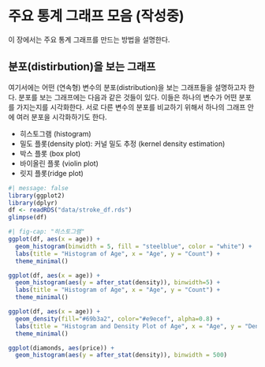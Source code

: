 # 주요 통계 그래프 모음 (작성중)

이 장에서는 주요 통계 그래프를 만드는 방법을 설명한다. 

## 분포(distirbution)을 보는 그래프 

여기서에는 어떤 (연속형) 변수의 분포(distribution)을 보는 그래프들을 설명하고자 한다. 분포를 보는 그래프에는 다음과 같은 것들이 있다. 이들은 하나의 변수가 어떤 분포를 가지는지를 시각화한다. 서로 다른 변수의 분포를 비교하기 위해서 하나의 그래프 안에 여러 분포을 시각화하기도 한다. 

- 히스토그램 (histogram)
- 밀도 플롯(density plot): 커널 밀도 추정 (kernel density estimation)
- 박스 플롯 (box plot)
- 바이올린 플롯 (violin plot)
- 릿지 플롯(ridge plot)


```r
#| message: false
library(ggplot2)
library(dplyr)
df <- readRDS("data/stroke_df.rds")
glimpse(df)
```


```r
#| fig-cap: "히스토그램"
ggplot(df, aes(x = age)) +
  geom_histogram(binwidth = 5, fill = "steelblue", color = "white") +
  labs(title = "Histogram of Age", x = "Age", y = "Count") +
  theme_minimal()
```

```r
ggplot(df, aes(x = age)) +
  geom_histogram(aes(y = after_stat(density)), binwidth=5) +
  labs(title = "Histogram of Age", x = "Age", y = "Count") +
  theme_minimal()
```


```r
ggplot(df, aes(x = age)) +
  geom_density(fill="#69b3a2", color="#e9ecef", alpha=0.8) +
  labs(title = "Histogram and Density Plot of Age", x = "Age", y = "Density") +
  theme_minimal()
```


```r
ggplot(diamonds, aes(price)) + 
  geom_histogram(aes(y = after_stat(density)), binwidth = 500)
```
